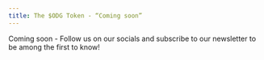 ```yaml
---
title: The $ODG Token - “Coming soon”
---
```


Coming soon - Follow us on our socials and subscribe to our newsletter to be among the first to know!
